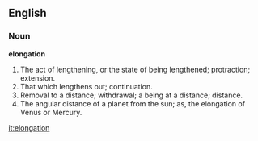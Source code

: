 ==English==

===Noun===

'''elongation'''

#The act of lengthening, or the state of being lengthened; protraction; extension.
#That which lengthens out; continuation.
#Removal to a distance; withdrawal; a being at a distance; distance.
#The angular distance of a planet from the sun; as, the elongation of Venus or Mercury.

[[it:elongation]]